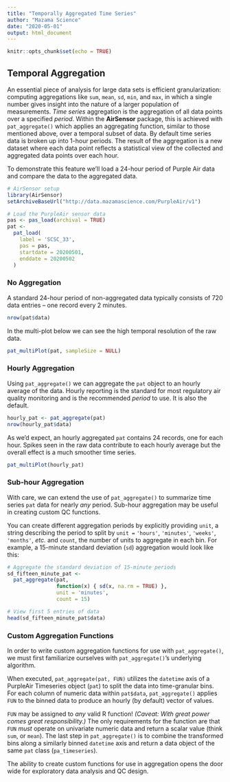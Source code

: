 ```yaml
---
title: "Temporally Aggregated Time Series"
author: "Mazama Science"
date: "2020-05-01"
output: html_document
---
```


```r
knitr::opts_chunk$set(echo = TRUE)
```

## Temporal Aggregation

An essential piece of analysis for large data sets is efficient granularization: 
computing aggregations like `sum`, `mean`, `sd`, `min`, and `max`, in which a 
single number gives insight into the nature of a larger population of measurements. 
_Time series_ aggregation is the aggregation of all data points over a specified 
_period_.  Within the **AirSensor** package, this is achieved with `pat_aggregate()` 
which applies an aggregating function, similar to those mentioned above, over a 
temporal subset of data. By default time series data is broken up into 1-hour 
periods.  The result of the aggregation is a new dataset where each data point reflects a 
statistical view of the collected and aggregated data points over each hour.

To demonstrate this feature we'll load a 24-hour period of Purple Air data and 
compare the data to the aggregated data.

```r
# AirSensor setup
library(AirSensor)
setArchiveBaseUrl("http://data.mazamascience.com/PurpleAir/v1")

# Load the PurpleAir sensor data
pas <- pas_load(archival = TRUE)
pat <- 
  pat_load(
    label = 'SCSC_33', 
    pas = pas,
    startdate = 20200501,
    enddate = 20200502
  )
```

### No Aggregation

A standard 24-hour period of non-aggregated data typically consists of 720 data 
entries -- one record every 2 minutes.

```r
nrow(pat$data)
```

In the multi-plot below we can see the high temporal resolution of the raw data.

```r
pat_multiPlot(pat, sampleSize = NULL)
```

### Hourly Aggregation

Using `pat_aggregate()` we can aggregate the `pat` object to an hourly average 
of the data. Hourly reporting is the standard for most regulatory air quality
monitoring and is the recommended _period_ to use. It is also the default.

```r
hourly_pat <- pat_aggregate(pat)
nrow(hourly_pat$data)
```

As we'd expect, an hourly aggregated `pat` contains 24 records, one for each hour.
Spikes seen in the raw data contribute to each hourly average but the overall
effect is a much smoother time series.

```r
pat_multiPlot(hourly_pat)
```

### Sub-hour Aggregation

With care, we can extend the use of `pat_aggregate()` to summarize time series 
`pat` data for nearly _any_ period. Sub-hour aggregation may be useful in 
creating custom QC functions.

You can create different aggregation periods by explicitly providing `unit`, a 
string describing the period to split by `unit =` `'hours'`, `'minutes'`, 
`'weeks'`, `'months'`, _etc._ and `count`, the number of units to aggregate in each 
bin. For example, a 15-minute standard deviation (`sd`) aggregation would look 
like this:

```r
# Aggregate the standard deviation of 15-minute periods
sd_fifteen_minute_pat <- 
  pat_aggregate(pat, 
                function(x) { sd(x, na.rm = TRUE) }, 
                unit = 'minutes', 
                count = 15)

# View first 5 entries of data
head(sd_fifteen_minute_pat$data)
```

### Custom Aggregation Functions

In order to write custom aggregation functions for use with `pat_aggregate()`, 
we must first familiarize ourselves with `pat_aggregate()`'s underlying 
algorithm.

When executed, `pat_aggregate(pat, FUN)` utilizes the `datetime` axis 
of a PurpleAir Timeseries object (`pat`) to split the data into time-granular 
bins. For each column of numeric data within `pat$data`, `pat_aggregate()`
applies `FUN` to the binned data to produce an hourly (by default) vector
of values.

`FUN` may be assigned to _any_ valid R function! _(Caveat: With great power 
comes great responsibility.)_ The only requirements for 
the function are that `FUN` _must_ operate on univariate numeric data and return a 
scalar value (think `sum`, or `mean`). The last step in `pat_aggregate()` is to 
combine the transformed bins along a similarly binned `datetime` axis and return 
a data object of the same `pat` class (`pa_timeseries`).

The ability to create custom functions for use in aggregation opens the door
wide for exploratory data analysis and QC design.

